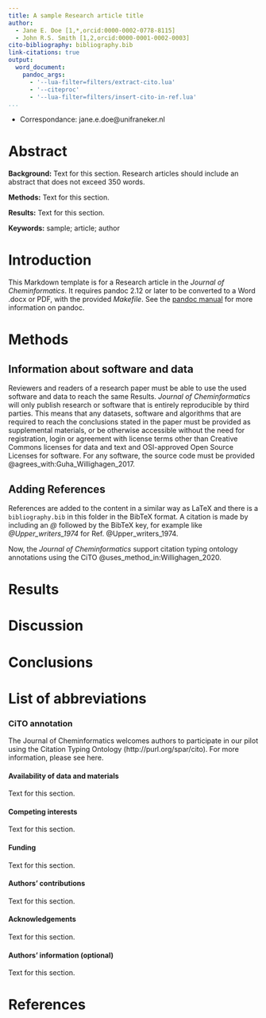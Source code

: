 ```yaml
---
title: A sample Research article title
author:
  - Jane E. Doe [1,*,orcid:0000-0002-0778-8115]
  - John R.S. Smith [1,2,orcid:0000-0001-0002-0003]
cito-bibliography: bibliography.bib
link-citations: true
output:
  word_document:
    pandoc_args:
      - '--lua-filter=filters/extract-cito.lua'
      - '--citeproc'
      - '--lua-filter=filters/insert-cito-in-ref.lua'
...
```



* Correspondance:
jane.e.doe@unifraneker.nl


# Abstract

**Background:** Text for this section. Research articles should include an abstract
that does not exceed 350 words.

**Methods:** Text for this section.

**Results:** Text for this section.

**Keywords:** sample; article; author

<!-- A graphical abstract can be supplied which, together with the article title,
  should provide the reader with a visual description of the type of chemistry covered
  in the article. The graphical abstract should be 920 x 300 pixels and a maximum of
  150KB jpeg, png or svg file. -->

# Introduction

This Markdown template is for a Research article in the *Journal of Cheminformatics*.
It requires pandoc 2.12 or later to be converted to a Word .docx or PDF, with the 
provided *Makefile*. See the [pandoc manual](http://pandoc.org/MANUAL.html) for more
information on pandoc.

# Methods

## Information about software and data

Reviewers and readers of a research paper must be able to use the used software and
data to reach the same Results. *Journal of Cheminformatics* will only publish research
or software that is entirely reproducible by third parties. This means that any
datasets, software and algorithms that are required to reach the conclusions stated
in the paper must be provided as supplemental materials, or be otherwise accessible
without the need for registration, login or agreement with license terms other than
Creative Commons licenses for data and text and OSI-approved Open Source Licenses
for software. For any software, the source code must be provided
@agrees_with:Guha_Willighagen_2017.

## Adding References

References are added to the content in a similar way as LaTeX and there is a
`bibliography.bib` in this folder in the BibTeX format. A citation is made
by including an *\@* followed by the BibTeX key, for example like
*\@Upper_writers_1974* for Ref. @Upper_writers_1974.

Now, the *Journal of Cheminformatics* support citation typing ontology annotations
using the CiTO @uses_method_in:Willighagen_2020.


# Results


# Discussion

# Conclusions

# List of abbreviations



### CiTO annotation

The Journal of Cheminformatics welcomes authors to participate in our pilot using
the Citation Typing Ontology (http://purl.org/spar/cito). For more information, please see here. 

#### Availability of data and materials
Text for this section.

#### Competing interests
Text for this section.

#### Funding
Text for this section.

#### Authors' contributions
Text for this section.

#### Acknowledgements
Text for this section.

#### Authors' information (optional)
Text for this section.



# References

